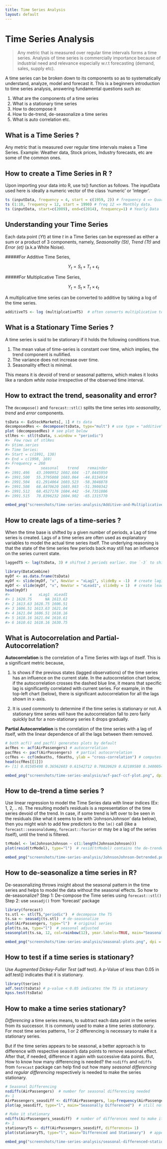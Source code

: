 ```yaml
---
title: Time Series Analysis
layout: default
---
```

# Time Series Analysis

> Any metric that is measured over regular time intervals forms a time series. Analysis of time series is commercially importance because of industrial need and relevance especially w.r.t forecasting (demand, sales, supply etc). 

A time series can be broken down to its components so as to systematically understand, analyze, model and forecast it. This is a beginners introduction to time series analysis, answering fundamental questions such as: 

1. What are the components of a time series
1. What is a stationary time series
1. How to decompose it
1. How to de-trend, de-seasonalize a time series
1. What is auto correlation etc.

## What is a Time Series ?

Any metric that is measured over regular time intervals makes a Time Series. Example: Weather data, Stock prices, Industry forecasts, etc are some of the common ones.

## How to create a Time Series in R ?

Upon importing your data into R, use ts() function as follows. The inputData used here is ideally a numeric vector of the class ‘numeric’ or ‘integer’.

```r
ts (inputData, frequency = 4, start = c(1959, 2)) # frequency 4 => Quarterly Data
ts (1:10, frequency = 12, start = 1990) # freq 12 => Monthly data. 
ts (inputData, start=c(2009), end=c(2014), frequency=1) # Yearly Data
```

## Understanding your Time Series

Each data point $(Yt)$ at time $t$ in a Time Series can be expressed as either a sum or a product of 3 components, namely, _Seasonality (St)_, _Trend (Tt)_ and _Error (et)_ (a.k.a White Noise).

#####For Additive Time Series,

$$Y_{t} = S_{t} + T_{t} + \epsilon_{t}$$

#####For Multiplicative Time Series,

$$Y_{t} = S_{t} \times T_{t} \times \epsilon_{t}$$

A  multiplicative time series can be converted to additive by taking a log of the time series.

```r
additiveTS <- log (multiplcativeTS)  # often converts multiplicative to additive time series
```
 
## What is a Stationary Time Series ?
A time series is said to be stationary if it holds the following conditions true.

1. The mean value of time-series is constant over time, which implies, the trend component is nullified.
1. The variance does not increase over time.
1. Seasonality effect is minimal.

This means it is devoid of trend or seasonal patterns, which makes it looks like a random _white noise_ irrespective of the observed time interval. 

## How to extract the trend, seasonality and error?
The `decompose()` and `forecast::stl()` splits the time series into _seasonality_, _trend_ and _error_ components.

```r
tsData <- EuStockMarkets[, 1] # ts data
decomposedRes <- decompose(tsData, type="mult") # use type = "additive" for additive components
plot (decomposedRes) # see plot below
stlRes <- stl(tsData, s.window = "periodic")
#>  Few rows of stlRes
#> $time.series
#> Time Series:
#> Start = c(1991, 130) 
#> End = c(1998, 169) 
#> Frequency = 260 
#>              seasonal    trend    remainder
#> 1991.496   43.1900952 1602.604  -17.0445950
#> 1991.500   55.3795008 1603.064  -44.8134914
#> 1991.504   61.2914064 1603.523  -58.3048878
#> 1991.508   68.4470620 1603.983  -51.3900342
#> 1991.512   68.4527176 1604.442  -54.7351806
#> 1991.515   70.8396232 1604.902  -65.1315770
```
 
```r
embed_png("screenshots/time-series-analysis/Additive-and-Multiplicative-Decomposition-of-Timeseries.png", dpi = 220)
```

## How to create lags of a time-series ?

When the time base is shifted by a given number of periods, a Lag of time series is created. Lags of a time series are often used as explanatory variables to model the actual time series itself. The underlying reasoning is that the state of the time series few periods back may still has an influence on the series current state.

```r
laggedTS <- lag(tsData, 3) # shifted 3 periods earlier. Use `-3` to shift by 3 periods forward.
```

```r
library(DataCombine)
myDf <- as.data.frame(tsData)
myDf <- slide(myDf, "x", NewVar = "xLag1", slideBy = -1)  # create lag1 variable
myDf <- slide(myDf, "x", NewVar = "xLead1", slideBy = 1)  # create lead1 variable
head(myDf)
#>         x   xLag1  xLead1
#> 1 1628.75      NA 1613.63
#> 2 1613.63 1628.75 1606.51
#> 3 1606.51 1613.63 1621.04
#> 4 1621.04 1606.51 1618.16
#> 5 1618.16 1621.04 1610.61
#> 6 1610.61 1618.16 1630.75
```


## What is Autocorrelation and Partial-Autocorrelation?

__Autocorrelation__ is the correlation of a Time Series with lags of itself. This is a significant metric because, 

1. Is shows if the previous states (lagged observations) of the time series has an influence on the current state. In the autocorrelation chart below, if the autocorrelation crosses the dashed blue line, it means that specific lag is significantly correlated with current series. For example, in the top-left chart (below), there is significant autocorrelation for all the lags shown in x-axis.

2. It is used commonly to determine if the time series is stationary or not. A stationary time series will have the autocorrelation fall to zero fairly quickly but for a non-stationary series it drops gradually.

__Partial Autocorrelation__ is the correlation of the time series with a lag of itself, with the linear dependence of all the lags between them removed.

```r
# both acf() and pacf() generates plots by default
acfRes <- acf(AirPassengers) # autocorrelation
pacfRes <- pacf(AirPassengers)  # partial autocorrelation
ccfRes <- ccf(mdeaths, fdeaths, ylab = "cross-correlation") # computes cross correlation between 2 timeseries.
head(ccfRes[[1]])
#> [1] 0.01505498 0.36562603 0.61542712 0.70820629 0.62189580 0.34000545
```

```r
embed_png("screenshots/time-series-analysis/acf-pacf-ccf-plot.png", dpi = 220)
```

## How to de-trend a time series ?

Use linear regression to model the Time Series data with linear indices (Ex: 1, 2, .. n). The resulting model's residuals is a representation of the time series devoid of the trend. In case, if some trend is left over to be seen in the residuals (like what it seems to be with ‘JohnsonJohnson’ data below), then you might wish to add few predictors to the `lm()` call (like a `forecast::seasonaldummy`, `forecast::fourier` or may be a lag of the series itself), until the trend is filtered.

```r
trModel <- lm(JohnsonJohnson ~ c(1:length(JohnsonJohnson)))
plot(resid(trModel), type="l")  # resid(trModel) contains the de-trended series.
```

```r
embed_png("screenshots/time-series-analysis/JohnsonJohnson-Detrended.png", dpi = 220)
```

## How to de-seasonalize a time series in R?
De-seasonalizing throws insight about the seasonal pattern in the time series and helps to model the data without the seasonal effects. So how to de-seasonalize?
Step 1: De-compose the Time series using `forecast::stl()`
Step 2: use `seasadj()` from ‘forecast’ package

```r
library(forecast)
ts.stl <- stl(TS,"periodic")  # decompose the TS
ts.sa <- seasadj(ts.stl)  # de-seasonalize
plot(AirPassengers, type="l")  # original series
plot(ts.sa, type="l")  # seasonal adjusted
seasonplot(ts.sa, 12, col=rainbow(12), year.labels=TRUE, main="Seasonal plot: Airpassengers") # seasonal frequency set as 12 for monthly data.
```

```r
embed_png("screenshots/time-series-analysis/seasonal-plots.png", dpi = 220)
```

## How to test if a time series is stationary?
Use _Augmented Dickey-Fuller Test_ (adf test). A p-Value of less than 0.05 in adf.test() indicates that it is stationary.

```r
library(tseries)
adf.test(tsData) # p-value < 0.05 indicates the TS is stationary
kpss.test(tsData)
```

## How to make a time series stationary?

_Differencing_ a time series means, to subtract each data point in the series from its successor. It is commonly used to make a time series _stationary_. For most time series patterns, 1 or 2 differencing is necessary to make it a stationary series. 

But if the time series appears to be seasonal, a better approach is to difference with respective season's data points to remove seasonal effect. After that, if needed, difference it again with successive data points. But, How to know how many differencing is needed? the `nsdiffs` and `ndiffs` from `forecast` package can help find out how many _seasonal differencing_ and _regular differencing_ respectively is needed to make the series stationary.

```r
# Seasonal Differencing
nsdiffs(AirPassengers)  # number for seasonal differencing needed
#> 1
AirPassengers_seasdiff <- diff(AirPassengers, lag=frequency(AirPassengers), differences=1)  # seasonal differencing
plot(ap_seasdiff, type="l", main="Seasonally Differenced")  # still not stationary!

# Make it stationary
ndiffs(AirPassengers_seasdiff)  # number of differences need to make it stationary
#> 1 
stationaryTS <- diff(AirPassengers_seasdiff, differences= 1)
plot(stationaryTS, type="l", main="Differenced and Stationary")  # appears to be stationary
```

```r
embed_png("screenshots/time-series-analysis/seasonal-differenced-stationary.png", dpi = 220)
```




